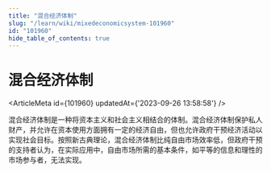```yaml
---
title: "混合经济体制"
slug: "/learn/wiki/mixedeconomicsystem-101960"
id: "101960"
hide_table_of_contents: true
---
```



# 混合经济体制

<ArticleMeta id={101960} updatedAt={'2023-09-26 13:58:58'} />
<div className='border-solid border-b border-t-0 my-4 border-[var(--ifm-color-gray-300)]' />

混合经济体制是一种将资本主义和社会主义相结合的体制。混合经济体制保护私人财产，并允许在资本使用方面拥有一定的经济自由，但也允许政府干预经济活动以实现社会目标。按照新古典理论，混合经济体制比纯自由市场效率低，但政府干预的支持者认为，在实际应用中，自由市场所需的基本条件，如平等的信息和理性的市场参与者，无法实现。

